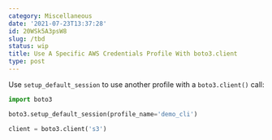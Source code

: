 ```yaml
---
category: Miscellaneous
date: '2021-07-23T13:37:28'
id: 20WSk5A3psW8
slug: /tbd
status: wip
title: Use A Specific AWS Credentials Profile With boto3.client
type: post
---
```


Use `setup_default_session` to use another profile with a `boto3.client()` call:


```python
import boto3

boto3.setup_default_session(profile_name='demo_cli')

client = boto3.client('s3')
```